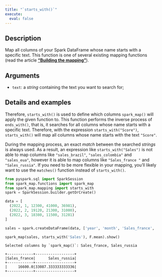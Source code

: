 ```yaml
---
title: "`starts_with()`"
execute:
  eval: false
---
```


## Description

Map all columns of your Spark DataFrame whose name starts with a specific text. This function is one of several existing mapping functions (read the article [**"Building the mapping"**](articles/building-mapping.qmd)).

## Arguments

- `text`: a *string* containing the text you want to search for;

## Details and examples

Therefore, `starts_with()` is used to define which columns `spark_map()` will apply the given function to. This function performs the inverse process of `ends_with()`, that is, it searches for all columns whose name starts with a specific text. Therefore, with the expression `starts_with("Score")`, `starts_with()` will map all columns whose name starts with the text `"Score"`.

During the mapping process, an exact *match* between the searched *strings* is always used. As a result, an expression like `starts_with("Sales")` is not able to map columns like `"sales_brazil"`, `"sales_colombia"` and `"sales_eua"`, however it is able to map columns like `"Sales_france "` and `"Sales_russia"`. If you need to be more flexible in your mapping, you'll likely want to use the `matches()` function instead of `starts_with()`.

```python
from pyspark.sql import SparkSession
from spark_map.functions import spark_map
from spark_map.mapping import starts_with
spark = SparkSession.builder.getOrCreate()

data = [
  (2022, 1, 12300, 41000, 36981),
  (2022, 2, 19120, 21300, 31000),
  (2022, 3, 18380, 11500, 31281)
]

sales = spark.createDataFrame(data, ['year', 'month', 'Sales_france', 'sales_brazil', 'Sales_russia'])

spark_map(sales, starts_with('Sales'), F.mean).show()
```

```
Selected columns by `spark_map()`: Sales_france, Sales_russia

+------------+------------------+
|Sales_france|      Sales_russia|
+------------+------------------+
|     16600.0|33087.333333333336|
+------------+------------------+
```
